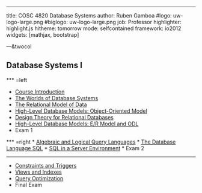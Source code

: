 ---

title:        COSC 4820 Database Systems
author:       Ruben Gamboa
#logo:         uw-logo-large.png
#biglogo:      uw-logo-large.png
job:          Professor
highlighter:  highlight.js
hitheme:      tomorrow
mode:         selfcontained
framework:    io2012
widgets:      [mathjax, bootstrap]

---&twocol

<style>
.title-slide {
     background-color: #EDE0CF; /* CBE7A5; #EDE0CF; ; #CA9F9D*/
     background-image: url(assets/img/uw-logo-large.png);
     background-repeat: no-repeat;
     background-position: center top;
   }
</style>

## Database Systems I


*** =left

* [Course Introduction](ch00-introduction.html)
* [The Worlds of Database Systems](ch01-worlds-of-dbms.html)
* [The Relational Model of Data](ch02-relational-model.html)
* [High-Level Database Models: Object-Oriented Model](ch04a-object-oriented-model.html)
* [Design Theory for Relational Databases](ch03-design-theory.html)
* [High-Level Database Models: E/R Model and ODL](ch04-high-level-models.html)
* Exam 1

*** =right
* [Algebraic and Logical Query Languages](ch05-query-languages.html)
* [The Database Language SQL](ch06-sql.html)
* [SQL in a Server Environment](ch09-db-programming.html)
* Exam 2

<hr>

* [Constraints and Triggers](ch07-constraints-triggers.html)
* [Views and Indexes](ch08-views-indexes.html)
* [Query Optimization](cha2-optimizer.html)
* Final Exam

<!--

<hr>

* [Introduction to NoSQL](cha1-nosql.html)

<hr>
* [Final Exam Results](2016/exam3-results.html)

<hr>
* [Advanced Topics in Relational Databases](ch10-adv-topics.html)
-->




